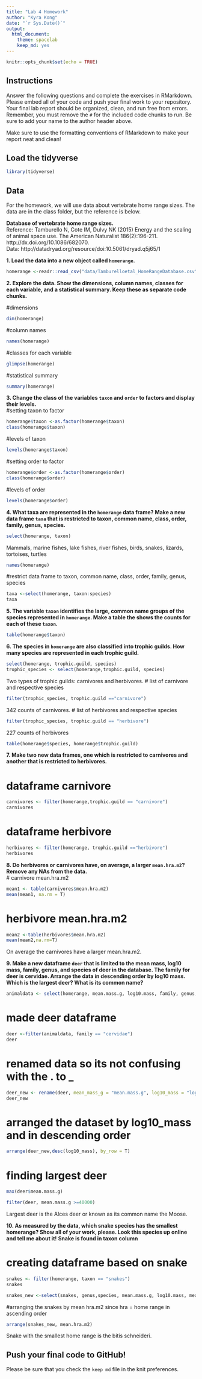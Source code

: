 ```yaml
---
title: "Lab 4 Homework"
author: "Kyra Kong"
date: "`r Sys.Date()`"
output:
  html_document: 
    theme: spacelab
    keep_md: yes
---
```


```r
knitr::opts_chunk$set(echo = TRUE)
```

## Instructions
Answer the following questions and complete the exercises in RMarkdown. Please embed all of your code and push your final work to your repository. Your final lab report should be organized, clean, and run free from errors. Remember, you must remove the `#` for the included code chunks to run. Be sure to add your name to the author header above.  

Make sure to use the formatting conventions of RMarkdown to make your report neat and clean!  

## Load the tidyverse
```r
library(tidyverse)
```

## Data
For the homework, we will use data about vertebrate home range sizes. The data are in the class folder, but the reference is below.  

**Database of vertebrate home range sizes.**  
Reference: Tamburello N, Cote IM, Dulvy NK (2015) Energy and the scaling of animal space use. The American Naturalist 186(2):196-211. http://dx.doi.org/10.1086/682070.  
Data: http://datadryad.org/resource/doi:10.5061/dryad.q5j65/1  

**1. Load the data into a new object called `homerange`.**
```r
homerange <-readr::read_csv("data/Tamburelloetal_HomeRangeDatabase.csv")
```

**2. Explore the data. Show the dimensions, column names, classes for each variable, and a statistical summary. Keep these as separate code chunks.**  

#dimensions 
```r
dim(homerange)
```
#column names
```r
names(homerange)
```
#classes for each variable
```r
glimpse(homerange)
```
#statistical summary
```r
summary(homerange)
```

**3. Change the class of the variables `taxon` and `order` to factors and display their levels.**  
#setting taxon to factor
```r
homerange$taxon <-as.factor(homerange$taxon)
class(homerange$taxon)
```
#levels of taxon
```r
levels(homerange$taxon)
```

#setting order to factor
```r
homerange$order <-as.factor(homerange$order)
class(homerange$order)
```
#levels of order
```r
levels(homerange$order)
```


**4. What taxa are represented in the `homerange` data frame? Make a new data frame `taxa` that is restricted to taxon, common name, class, order, family, genus, species.**  
```r
select(homerange, taxon)
```
Mammals, marine fishes, lake fishes, river fishes, birds, snakes, lizards, tortoises, turtles



```r
names(homerange)
```
#restrict data frame to taxon, common name, class, order, family, genus, species
```r
taxa <-select(homerange, taxon:species)
taxa
```


**5. The variable `taxon` identifies the large, common name groups of the species represented in `homerange`. Make a table the shows the counts for each of these `taxon`.**  

```r
table(homerange$taxon)
```

**6. The species in `homerange` are also classified into trophic guilds. How many species are represented in each trophic guild.**  
```r
select(homerange, trophic.guild, species)
trophic_species <- select(homerange,trophic.guild, species)
```
Two types of trophic guilds: carnivores and herbivores.
# list of carnivore and respective species
```r
filter(trophic_species, trophic.guild =="carnivore")

```
342 counts of carnivores.
# list of herbivores and respective species
```r
filter(trophic_species, trophic.guild == "herbivore")
```
227 counts of herbivores
```r
table(homerange$species, homerange$trophic.guild)
```


**7. Make two new data frames, one which is restricted to carnivores and another that is restricted to herbivores.**  

# dataframe carnivore
```r
carnivores <- filter(homerange,trophic.guild == "carnivore")
carnivores
```
# dataframe herbivore
```r
herbivores <- filter(homerange, trophic.guild =="herbivore")
herbivores
```


**8. Do herbivores or carnivores have, on average, a larger `mean.hra.m2`? Remove any NAs from the data.**  
# carnivore mean.hra.m2
```r
mean1 <- table(carnivores$mean.hra.m2)
mean(mean1, na.rm = T)
```
# herbivore mean.hra.m2
```r
mean2 <-table(herbivores$mean.hra.m2)
mean(mean2,na.rm=T)
```
On average the carnivores have a larger mean.hra.m2.

**9. Make a new dataframe `deer` that is limited to the mean mass, log10 mass, family, genus, and species of deer in the database. The family for deer is cervidae. Arrange the data in descending order by log10 mass. Which is the largest deer? What is its common name?**  
```r
animaldata <- select(homerange, mean.mass.g, log10.mass, family, genus, species)

```

# made deer dataframe
```r
deer <-filter(animaldata, family == "cervidae")
deer

```
# renamed data so its not confusing with the . to _
```r
deer_new <- rename(deer, mean_mass_g = "mean.mass.g", log10_mass = "log10.mass", family = "family", genus = "genus", species = "species")
deer_new
```
# arranged the dataset by log10_mass and in descending order
```r
arrange(deer_new,desc(log10_mass), by_row = T)

```


# finding largest deer
```r
max(deer$mean.mass.g)
```
```r
filter(deer, mean.mass.g >=40000)
```
Largest deer is the Alces deer or known as its common name the Moose.



**10. As measured by the data, which snake species has the smallest homerange? Show all of your work, please. Look this species up online and tell me about it!** **Snake is found in taxon column**

# creating dataframe based on snake
```r
snakes <- filter(homerange, taxon == "snakes")
snakes
```
```r
snakes_new <-select(snakes, genus,species, mean.mass.g, log10.mass, mean.hra.m2, log10.hra)
```

#arranging the snakes by mean hra.m2 since hra = home range in ascending order

```r
arrange(snakes_new, mean.hra.m2)
```
Snake with the smallest home range is the bitis schneideri.

## Push your final code to GitHub!
Please be sure that you check the `keep md` file in the knit preferences.   